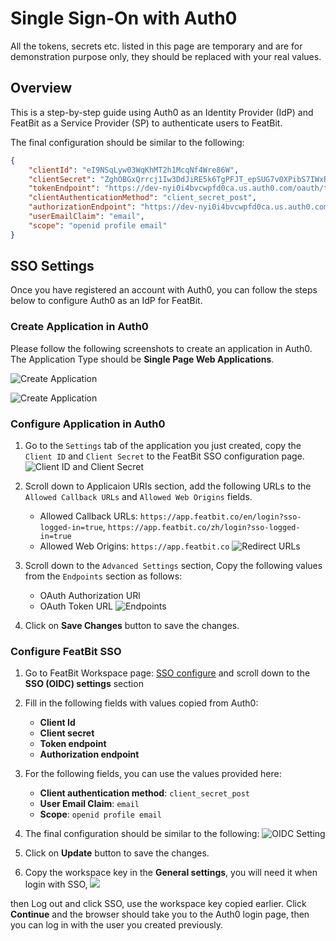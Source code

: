 
# Single Sign-On with Auth0

<Callout type="info">
    All the tokens, secrets etc. listed in this page are temporary and are for demonstration purpose only, they should be replaced with your real values.
</Callout>

## Overview

This is a step-by-step guide using Auth0 as an Identity Provider (IdP) and FeatBit as a Service Provider (SP) to authenticate users to FeatBit.

The final configuration should be similar to the following:
```json
{
    "clientId": "eI9NSqLyw03WqKhMT2h1McqNf4Wre86W",
    "clientSecret": "ZghOBGxQrrcj1Iw3DdJiRE5k6TgPFJT_epSUG7v0XPibS7IWxRdIL8_bS7OLyw1J",
    "tokenEndpoint": "https://dev-nyi0i4bvcwpfd0ca.us.auth0.com/oauth/token",
    "clientAuthenticationMethod": "client_secret_post",
    "authorizationEndpoint": "https://dev-nyi0i4bvcwpfd0ca.us.auth0.com/authorize",
    "userEmailClaim": "email",
    "scope": "openid profile email"
}
```

## SSO Settings

Once you have registered an account with Auth0, you can follow the steps below to configure Auth0 as an IdP for FeatBit.

### Create Application in Auth0
Please follow the following screenshots to create an application in Auth0. The Application Type should be **Single Page Web Applications**.

![Create Application](../assets/single-sign-on/auth0-create-app-1.png)

![Create Application](../assets/single-sign-on/auth0-create-app-2.png)

### Configure Application in Auth0
1. Go to the `Settings` tab of the application you just created, copy the `Client ID` and `Client Secret` to the FeatBit SSO configuration page.
![Client ID and Client Secret](../assets/single-sign-on/auth0-clientid-secret.png)

2. Scroll down to Applicaion URIs section, add the following URLs to the `Allowed Callback URLs` and `Allowed Web Origins` fields.
    - Allowed Callback URLs: `https://app.featbit.co/en/login?sso-logged-in=true`, `https://app.featbit.co/zh/login?sso-logged-in=true`
    - Allowed Web Origins: `https://app.featbit.co`
![Redirect URLs](../assets/single-sign-on/auth0-redirecturls.png)

3. Scroll down to the `Advanced Settings` section, Copy the following values from the `Endpoints` section as follows:
    - OAuth Authorization URl
    - OAuth Token URL
![Endpoints](../assets/single-sign-on/auth0-authorization-urls.png)

4. Click on **Save Changes** button to save the changes.

### Configure FeatBit SSO

1. Go to FeatBit Workspace page: [SSO configure](https://app.featbit.co/en/workspace) and scroll down to the **SSO (OIDC) settings** section

2. Fill in the following fields with values copied from Auth0:
    - **Client Id**
    - **Client secret**
    - **Token endpoint**
    - **Authorization endpoint**

3. For the following fields, you can use the values provided here:
    - **Client authentication method**: `client_secret_post`
    - **User Email Claim**: `email`
    - **Scope**: `openid profile email`

4. The final configuration should be similar to the following:
![OIDC Setting](../assets/single-sign-on/auth0-oidc-setting.png)

5. Click on **Update** button to save the changes.

6. Copy the workspace key in the **General settings**, you will need it when login with SSO,
![](../assets/single-sign-on/ws-key.png)

then Log out and click SSO, use the workspace key copied earlier.
Click **Continue** and the browser should take you to the Auth0 login page, then you can log in with the user you created previously.